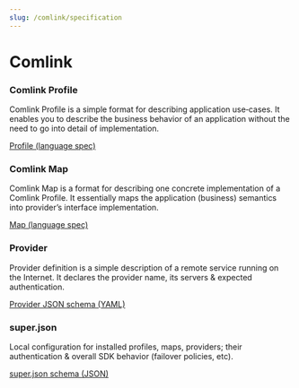 ```yaml
---
slug: /comlink/specification
---
```


# Comlink

<div class="row padding-bottom--lg">
  <div class="col col--6">
    <div class="card shadow">
      <div class="card__body">
        <h3>Comlink Profile</h3>
        <p>
          Comlink Profile is a simple format for describing application use‐cases. It enables you to describe the business behavior of an application without the need to go into detail of implementation.
        </p>
      </div>
      <div class="card__footer">
        <a href="/docs/comlink/profile" class="button button--primary button--block">Profile (language spec)</a>
      </div>
    </div>
  </div>

  <div class="col col--6">
    <div class="card shadow">
      <div class="card__body">
        <h3>Comlink Map</h3>
        <p>
          Comlink Map is a format for describing one concrete implementation of a Comlink Profile. It essentially maps the application (business) semantics into provider’s interface implementation.
        </p>
      </div>
      <div class="card__footer">
        <a href="/docs/comlink/map" class="button button--primary button--block">Map (language spec)</a>
      </div>
    </div>
  </div>
</div>

<div class="row">
  <div class="col col--6">
    <div class="card shadow">
      <div class="card__body">
        <h3>Provider</h3>
        <p>
          Provider definition is a simple description of a remote service running on the Internet. It declares the provider name, its servers & expected authentication.
        </p>
      </div>
      <div class="card__footer">
        <a href="/docs/comlink/provider.yaml" class="button button--primary button--block">Provider JSON schema (YAML)</a>
      </div>
    </div>
  </div>

  <div class="col col--6">
    <div class="card shadow">
      <div class="card__body">
        <h3>super.json</h3>
        <p>
          Local configuration for installed profiles, maps, providers; their authentication & overall SDK behavior (failover policies, etc).
        </p>
      </div>
      <div class="card__footer">
        <a href="/docs/comlink/super.json" class="button button--primary button--block">super.json schema (JSON)</a>
      </div>
    </div>
  </div>
</div>

